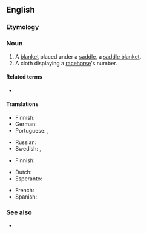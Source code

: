 {{also|saddle-cloth}}

==English==
{{wikipedia|saddle cloth}}

===Etymology===
{{compound|en|saddle|cloth}}

===Noun===
{{en-noun}}

# A [[blanket]] placed under a [[saddle]], a [[saddle blanket]].
# A cloth displaying a [[racehorse]]'s number.

====Related terms====
* {{l|en|saddle pad}}

====Translations====
{{trans-top|blanket placed under a saddle}}
* Finnish: {{t+|fi|satulahuopa}}
* German: {{t|de|Satteldecke|f}}
* Portuguese: {{t+|pt|xairel|m}}, {{t|pt|sobreanca|f}}
{{trans-mid}}
* Russian: {{t+|ru|чепра́к|m}}
* Swedish: {{t|sv|sadeltäcke|n}}, {{t+|sv|vojlock|c}}
{{trans-bottom}}

{{trans-top|cloth displaying a racehorse's number}}
* Finnish: {{t+|fi|voilokki}}
{{trans-mid}}
{{trans-bottom}}

{{checktrans-top}}
* Dutch: {{t-check|nl|sjabrak}}
* Esperanto: {{t-check|eo|ĉabrako}}
{{trans-mid}}
* French: {{t+check|fr|chabraque|f}}
* Spanish: {{t+check|es|caparazón|m}}
{{trans-bottom}}

===See also===
* {{l|en|shabrack}}